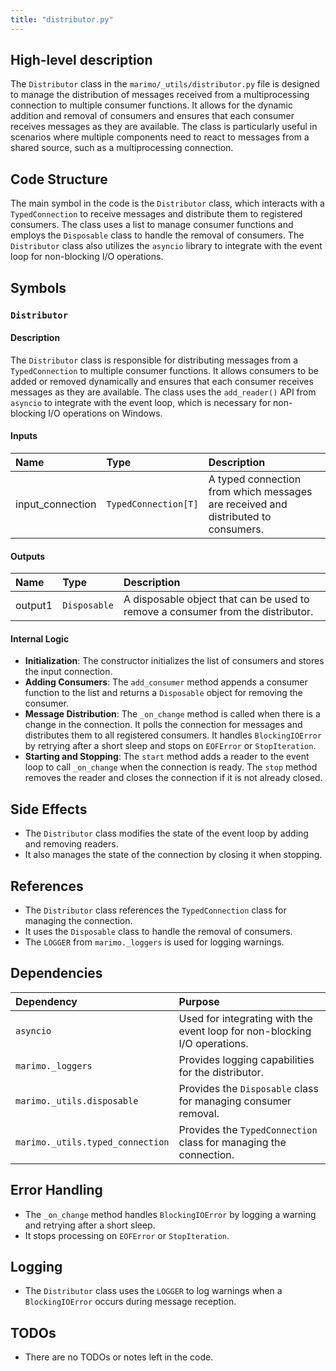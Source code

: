 ```yaml
---
title: "distributor.py"
---
```


## High-level description

The `Distributor` class in the `marimo/_utils/distributor.py` file is designed to manage the distribution of messages received from a multiprocessing connection to multiple consumer functions. It allows for the dynamic addition and removal of consumers and ensures that each consumer receives messages as they are available. The class is particularly useful in scenarios where multiple components need to react to messages from a shared source, such as a multiprocessing connection.

## Code Structure

The main symbol in the code is the `Distributor` class, which interacts with a `TypedConnection` to receive messages and distribute them to registered consumers. The class uses a list to manage consumer functions and employs the `Disposable` class to handle the removal of consumers. The `Distributor` class also utilizes the `asyncio` library to integrate with the event loop for non-blocking I/O operations.

## Symbols

### `Distributor`
#### Description
The `Distributor` class is responsible for distributing messages from a `TypedConnection` to multiple consumer functions. It allows consumers to be added or removed dynamically and ensures that each consumer receives messages as they are available. The class uses the `add_reader()` API from `asyncio` to integrate with the event loop, which is necessary for non-blocking I/O operations on Windows.

#### Inputs
| Name | Type | Description |
|:-----|:-----|:------------|
| input_connection | `TypedConnection[T]` | A typed connection from which messages are received and distributed to consumers. |

#### Outputs
| Name | Type | Description |
|:-----|:-----|:------------|
| output1 | `Disposable` | A disposable object that can be used to remove a consumer from the distributor. |

#### Internal Logic
- **Initialization**: The constructor initializes the list of consumers and stores the input connection.
- **Adding Consumers**: The `add_consumer` method appends a consumer function to the list and returns a `Disposable` object for removing the consumer.
- **Message Distribution**: The `_on_change` method is called when there is a change in the connection. It polls the connection for messages and distributes them to all registered consumers. It handles `BlockingIOError` by retrying after a short sleep and stops on `EOFError` or `StopIteration`.
- **Starting and Stopping**: The `start` method adds a reader to the event loop to call `_on_change` when the connection is ready. The `stop` method removes the reader and closes the connection if it is not already closed.

## Side Effects
- The `Distributor` class modifies the state of the event loop by adding and removing readers.
- It also manages the state of the connection by closing it when stopping.

## References
- The `Distributor` class references the `TypedConnection` class for managing the connection.
- It uses the `Disposable` class to handle the removal of consumers.
- The `LOGGER` from `marimo._loggers` is used for logging warnings.

## Dependencies
| Dependency | Purpose |
|:-----------|:--------|
| `asyncio` | Used for integrating with the event loop for non-blocking I/O operations. |
| `marimo._loggers` | Provides logging capabilities for the distributor. |
| `marimo._utils.disposable` | Provides the `Disposable` class for managing consumer removal. |
| `marimo._utils.typed_connection` | Provides the `TypedConnection` class for managing the connection. |

## Error Handling
- The `_on_change` method handles `BlockingIOError` by logging a warning and retrying after a short sleep.
- It stops processing on `EOFError` or `StopIteration`.

## Logging
- The `Distributor` class uses the `LOGGER` to log warnings when a `BlockingIOError` occurs during message reception.

## TODOs
- There are no TODOs or notes left in the code.